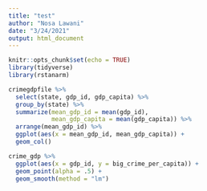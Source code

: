 ```yaml
---
title: "test"
author: "Nosa Lawani"
date: "3/24/2021"
output: html_document
---
```


```r
knitr::opts_chunk$set(echo = TRUE)
library(tidyverse)
library(rstanarm)

```

```r
crimegdpfile %>%
  select(state, gdp_id, gdp_capita) %>% 
  group_by(state) %>% 
  summarize(mean_gdp_id = mean(gdp_id), 
            mean_gdp_capita = mean(gdp_capita)) %>% 
  arrange(mean_gdp_id) %>% 
  ggplot(aes(x = mean_gdp_id, mean_gdp_capita)) +
  geom_col()

```
```r
crime_gdp %>% 
  ggplot(aes(x = gdp_id, y = big_crime_per_capita)) +
  geom_point(alpha = .5) +
  geom_smooth(method = "lm") 
```


